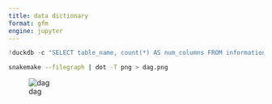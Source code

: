 ```yaml
---
title: data dictionary
format: gfm
engine: jupyter
---
```


```python
!duckdb -c "SELECT table_name, count(*) AS num_columns FROM information_schema.columns GROUP BY table_name ORDER BY table_name;" dict.duckdb
```

```bash
snakemake --filegraph | dot -T png > dag.png
```

![dag](./dag.png)
